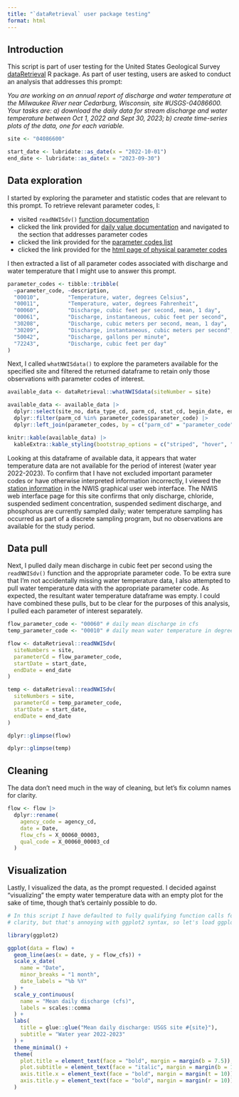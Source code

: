 ```yaml
---
title: "`dataRetrieval` user package testing"
format: html
---
```


## Introduction

This script is part of user testing for the United States Geological Survey
[dataRetrieval](https://doi-usgs.github.io/dataRetrieval/) R package. As part of
user testing, users are asked to conduct an analysis that addresses this prompt:

_You are working on an annual report of discharge and water temperature at the_ 
_Milwaukee River near Cedarburg, Wisconsin, site #USGS-04086600. Your tasks_
_are: a) download the daily data for stream discharge and water temperature_
_between Oct 1, 2022 and Sept 30, 2023; b) create time-series plots of the_
_data, one for each variable._

```r
site <- "04086600"

start_date <- lubridate::as_date(x = "2022-10-01")
end_date <- lubridate::as_date(x = "2023-09-30")
```



## Data exploration

I started by exploring the parameter and statistic codes that are relevant to
this prompt. To retrieve relevant parameter codes, I:

- visited `readNWISdv()`
[function documentation](https://doi-usgs.github.io/dataRetrieval/reference/readNWISdv.html)
- clicked the link provided for
[daily value documentation](https://waterservices.usgs.gov/docs/dv-service/daily-values-service-details)
and navigated to the section that addresses parameter codes 
- clicked the link provided for the
[parameter codes list](https://help.waterdata.usgs.gov/codes-and-parameters/parameters)
- clicked the link provided for the
[html page of physical parameter codes](https://help.waterdata.usgs.gov/parameter_code?group_cd=PHY)

I then extracted a list of all parameter codes associated with discharge and 
water temperature that I might use to answer this prompt. 

```r
parameter_codes <- tibble::tribble(
  ~parameter_code, ~description,
  "00010",         "Temperature, water, degrees Celsius",
  "00011",         "Temperature, water, degrees Fahrenheit",
  "00060",         "Discharge, cubic feet per second, mean, 1 day",
  "00061",         "Discharge, instantaneous, cubic feet per second",
  "30208",         "Discharge, cubic meters per second, mean, 1 day",
  "30209",         "Discharge, instantaneous, cubic meters per second",
  "50042",         "Discharge, gallons per minute",
  "72243",         "Discharge, cubic feet per day"
)
```

Next, I called `whatNWISdata()` to explore the parameters available for the 
specified site and filtered the returned dataframe to retain only those 
observations with parameter codes of interest. 

```r
available_data <- dataRetrieval::whatNWISdata(siteNumber = site)

available_data <- available_data |>
  dplyr::select(site_no, data_type_cd, parm_cd, stat_cd, begin_date, end_date, count_nu) |>
  dplyr::filter(parm_cd %in% parameter_codes$parameter_code) |>
  dplyr::left_join(parameter_codes, by = c("parm_cd" = "parameter_code"))

knitr::kable(available_data) |>
  kableExtra::kable_styling(bootstrap_options = c("striped", "hover", "condensed"))
```

Looking at this dataframe of available data, it appears that water temperature 
data are not available for the period of interest (water year 2022-2023). To 
confirm that I have not excluded important parameter codes or have otherwise 
interpreted information incorrectly, I viewed the 
[station information](https://waterdata.usgs.gov/nwis/inventory/?site_no=04086600&agency_cd=USGS&amp;) 
in the NWIS graphical user web interface. The NWIS web interface page for this 
site confirms that only discharge, chloride, suspended sediment concentration, 
suspended sediment discharge, and phosphorus are currently sampled daily; water 
temperature sampling has occurred as part of a discrete sampling program, but no 
observations are available for the study period.



## Data pull

Next, I pulled daily mean discharge in cubic feet per second using the 
`readNWISdv()` function and the appropriate parameter code. To be extra sure 
that I'm not accidentally missing water temperature data, I also attempted to 
pull water temperature data with the appropriate parameter code. As expected, 
the resultant water temperature dataframe was empty. I could have combined these
pulls, but to be clear for the purposes of this analysis, I pulled each 
parameter of interest separately.

```r
flow_parameter_code <- "00060" # daily mean discharge in cfs
temp_parameter_code <- "00010" # daily mean water temperature in degrees celsius

flow <- dataRetrieval::readNWISdv(
  siteNumbers = site,
  parameterCd = flow_parameter_code,
  startDate = start_date,
  endDate = end_date
)

temp <- dataRetrieval::readNWISdv(
  siteNumbers = site,
  parameterCd = temp_parameter_code,
  startDate = start_date,
  endDate = end_date
)
```

```r
dplyr::glimpse(flow)
```

```r
dplyr::glimpse(temp)
```



## Cleaning

The data don't need much in the way of cleaning, but let's fix column names for
clarity.

```r
flow <- flow |>
  dplyr::rename(
    agency_code = agency_cd,
    date = Date,
    flow_cfs = X_00060_00003,
    qual_code = X_00060_00003_cd
  )
```


## Visualization

Lastly, I visualized the data, as the prompt requested. I decided against 
"visualizing" the empty water temperature data with an empty plot for the sake
of time, though that's certainly possible to do.

```r
# In this script I have defaulted to fully qualifying function calls for
# clarity, but that's annoying with ggplot2 syntax, so let's load ggplot2

library(ggplot2)

ggplot(data = flow) +
  geom_line(aes(x = date, y = flow_cfs)) +
  scale_x_date(
    name = "Date",
    minor_breaks = "1 month",
    date_labels = "%b %Y"
  ) +
  scale_y_continuous(
    name = "Mean daily discharge (cfs)",
    labels = scales::comma
  ) +
  labs(
    title = glue::glue("Mean daily discharge: USGS site #{site}"),
    subtitle = "Water year 2022-2023"
  ) +
  theme_minimal() +
  theme(
    plot.title = element_text(face = "bold", margin = margin(b = 7.5)),
    plot.subtitle = element_text(face = "italic", margin = margin(b = 10)),
    axis.title.x = element_text(face = "bold", margin = margin(t = 10)),
    axis.title.y = element_text(face = "bold", margin = margin(r = 10))
  )

```